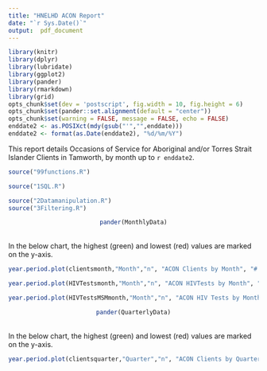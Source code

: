 ```yaml
---
title: "HNELHD ACON Report"
date: "`r Sys.Date()`"
output:  pdf_document
---
```


```r
library(knitr)
library(dplyr)
library(lubridate)
library(ggplot2)
library(pander)
library(rmarkdown)
library(grid)
opts_chunk$set(dev = 'postscript', fig.width = 10, fig.height = 6)
opts_chunk$set(pander::set.alignment(default = "center"))
opts_chunk$set(warning = FALSE, message = FALSE, echo = FALSE)
enddate2 <- as.POSIXct(mdy(gsub("'","",enddate)))
enddate2 <- format(as.Date(enddate2), "%d/%m/%Y")
```


This report details Occasions of Service for Aboriginal and/or Torres Strait Islander Clients in Tamworth, by month up to `r enddate2`.


```r
source("99functions.R")
```



```r
source("1SQL.R")
```



```r
source("2Datamanipulation.R")
source("3Filtering.R")
```


<center>

```r
pander(MonthlyData)
```


</center>
<br>
In the below chart, the highest (green) and lowest (red) values are marked on the y-axis.

```r
year.period.plot(clientsmonth,"Month","n", "ACON Clients by Month", "# Unique Clients")
```



```r
year.period.plot(HIVTestsmonth,"Month","n", "ACON HIVTests by Month", "# HIV Tests")
```



```r
year.period.plot(HIVTestsMSMmonth,"Month","n", "ACON HIV Tests by Month (MSM)", "# HIV Tests (MSM)")
```


<center>

```r
pander(QuarterlyData)
```


</center>
<br>
In the below chart, the highest (green) and lowest (red) values are marked on the y-axis.

```r
year.period.plot(clientsquarter,"Quarter","n", "ACON Clients by Quarter", "# Unique Clients")
```


